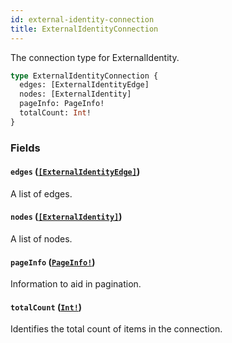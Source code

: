 ```yaml
---
id: external-identity-connection
title: ExternalIdentityConnection
---
```


The connection type for ExternalIdentity.

```graphql
type ExternalIdentityConnection {
  edges: [ExternalIdentityEdge]
  nodes: [ExternalIdentity]
  pageInfo: PageInfo!
  totalCount: Int!
}
```

### Fields

#### `edges` ([`[ExternalIdentityEdge]`](/docs/api/objects/external-identity-edge))

A list of edges.

#### `nodes` ([`[ExternalIdentity]`](/docs/api/objects/external-identity))

A list of nodes.

#### `pageInfo` ([`PageInfo!`](/docs/api/objects/page-info))

Information to aid in pagination.

#### `totalCount` ([`Int!`](/docs/api/scalars/int))

Identifies the total count of items in the connection.
